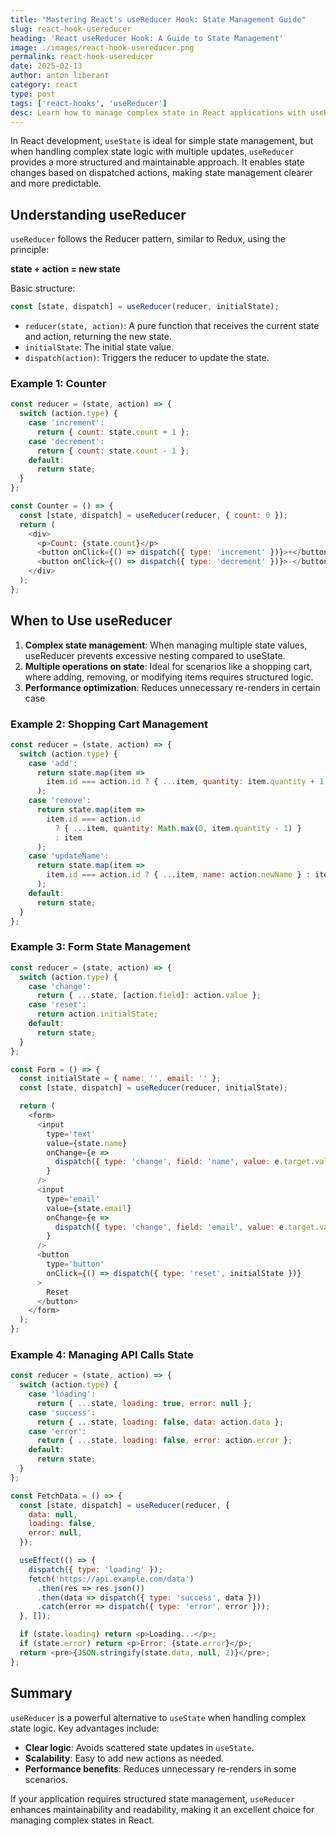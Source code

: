 ```yaml
---
title: "Mastering React's useReducer Hook: State Management Guide"
slug: react-hook-usereducer
heading: 'React useReducer Hook: A Guide to State Management'
image: ./images/react-hook-usereducer.png
permalink: react-hook-usereducer
date: 2025-02-13
author: anton liberant
category: react
type: post
tags: ['react-hooks', 'useReducer']
desc: Learn how to manage complex state in React applications with useReducer. Discover practical examples, best practices, and when to choose useReducer over useState.
---
```


In React development, `useState` is ideal for simple state management, but when handling complex state logic with multiple updates, `useReducer` provides a more structured and maintainable approach. It enables state changes based on dispatched actions, making state management clearer and more predictable.

## Understanding useReducer

`useReducer` follows the Reducer pattern, similar to Redux, using the principle:

**state + action = new state**

Basic structure:

```js
const [state, dispatch] = useReducer(reducer, initialState);
```

- `reducer(state, action)`: A pure function that receives the current state and action, returning the new state.
- `initialState`: The initial state value.
- `dispatch(action)`: Triggers the reducer to update the state.

### Example 1: Counter

```js
const reducer = (state, action) => {
  switch (action.type) {
    case 'increment':
      return { count: state.count + 1 };
    case 'decrement':
      return { count: state.count - 1 };
    default:
      return state;
  }
};

const Counter = () => {
  const [state, dispatch] = useReducer(reducer, { count: 0 });
  return (
    <div>
      <p>Count: {state.count}</p>
      <button onClick={() => dispatch({ type: 'increment' })}>+</button>
      <button onClick={() => dispatch({ type: 'decrement' })}>-</button>
    </div>
  );
};
```

## When to Use useReducer

1. **Complex state management**: When managing multiple state values, useReducer prevents excessive nesting compared to useState.
2. **Multiple operations on state**: Ideal for scenarios like a shopping cart, where adding, removing, or modifying items requires structured logic.
3. **Performance optimization**: Reduces unnecessary re-renders in certain case

### Example 2: Shopping Cart Management

```js
const reducer = (state, action) => {
  switch (action.type) {
    case 'add':
      return state.map(item =>
        item.id === action.id ? { ...item, quantity: item.quantity + 1 } : item
      );
    case 'remove':
      return state.map(item =>
        item.id === action.id
          ? { ...item, quantity: Math.max(0, item.quantity - 1) }
          : item
      );
    case 'updateName':
      return state.map(item =>
        item.id === action.id ? { ...item, name: action.newName } : item
      );
    default:
      return state;
  }
};
```

### Example 3: Form State Management

```js
const reducer = (state, action) => {
  switch (action.type) {
    case 'change':
      return { ...state, [action.field]: action.value };
    case 'reset':
      return action.initialState;
    default:
      return state;
  }
};

const Form = () => {
  const initialState = { name: '', email: '' };
  const [state, dispatch] = useReducer(reducer, initialState);

  return (
    <form>
      <input
        type='text'
        value={state.name}
        onChange={e =>
          dispatch({ type: 'change', field: 'name', value: e.target.value })
        }
      />
      <input
        type='email'
        value={state.email}
        onChange={e =>
          dispatch({ type: 'change', field: 'email', value: e.target.value })
        }
      />
      <button
        type='button'
        onClick={() => dispatch({ type: 'reset', initialState })}
      >
        Reset
      </button>
    </form>
  );
};
```

### Example 4: Managing API Calls State

```js
const reducer = (state, action) => {
  switch (action.type) {
    case 'loading':
      return { ...state, loading: true, error: null };
    case 'success':
      return { ...state, loading: false, data: action.data };
    case 'error':
      return { ...state, loading: false, error: action.error };
    default:
      return state;
  }
};

const FetchData = () => {
  const [state, dispatch] = useReducer(reducer, {
    data: null,
    loading: false,
    error: null,
  });

  useEffect(() => {
    dispatch({ type: 'loading' });
    fetch('https://api.example.com/data')
      .then(res => res.json())
      .then(data => dispatch({ type: 'success', data }))
      .catch(error => dispatch({ type: 'error', error }));
  }, []);

  if (state.loading) return <p>Loading...</p>;
  if (state.error) return <p>Error: {state.error}</p>;
  return <pre>{JSON.stringify(state.data, null, 2)}</pre>;
};
```

## Summary

`useReducer` is a powerful alternative to `useState` when handling complex state logic. Key advantages include:

- **Clear logic**: Avoids scattered state updates in `useState`.
- **Scalability**: Easy to add new actions as needed.
- **Performance benefits**: Reduces unnecessary re-renders in some scenarios.

If your application requires structured state management, `useReducer` enhances maintainability and readability, making it an excellent choice for managing complex states in React.

